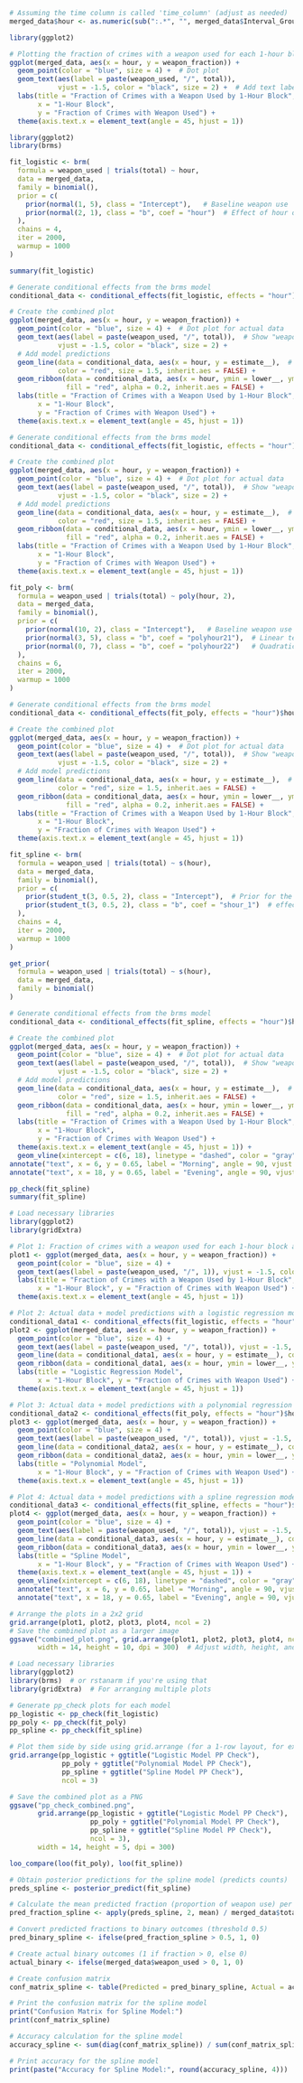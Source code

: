 ```r
# Assuming the time column is called 'time_column' (adjust as needed)
merged_data$hour <- as.numeric(sub(":.*", "", merged_data$Interval_Group))
```

```r
library(ggplot2)

# Plotting the fraction of crimes with a weapon used for each 1-hour block as a dot plot
ggplot(merged_data, aes(x = hour, y = weapon_fraction)) +
  geom_point(color = "blue", size = 4) +  # Dot plot
  geom_text(aes(label = paste(weapon_used, "/", total)), 
            vjust = -1.5, color = "black", size = 2) +  # Add text labels showing "weapon_used / total_crimes"
  labs(title = "Fraction of Crimes with a Weapon Used by 1-Hour Block",
       x = "1-Hour Block",
       y = "Fraction of Crimes with Weapon Used") +
  theme(axis.text.x = element_text(angle = 45, hjust = 1))
```

```r
library(ggplot2)
library(brms)

fit_logistic <- brm(
  formula = weapon_used | trials(total) ~ hour,
  data = merged_data,
  family = binomial(),
  prior = c(
    prior(normal(1, 5), class = "Intercept"),   # Baseline weapon use
    prior(normal(2, 1), class = "b", coef = "hour")  # Effect of hour on weapon use
  ),
  chains = 4,
  iter = 2000,
  warmup = 1000
)
```

```r
summary(fit_logistic)
```

```r
# Generate conditional effects from the brms model
conditional_data <- conditional_effects(fit_logistic, effects = "hour")$hour

# Create the combined plot
ggplot(merged_data, aes(x = hour, y = weapon_fraction)) +
  geom_point(color = "blue", size = 4) +  # Dot plot for actual data
  geom_text(aes(label = paste(weapon_used, "/", total)),  # Show "weapon_used / total"
            vjust = -1.5, color = "black", size = 2) +
  # Add model predictions
  geom_line(data = conditional_data, aes(x = hour, y = estimate__),  # Model prediction line
            color = "red", size = 1.5, inherit.aes = FALSE) +
  geom_ribbon(data = conditional_data, aes(x = hour, ymin = lower__, ymax = upper__),  # Confidence interval
              fill = "red", alpha = 0.2, inherit.aes = FALSE) +
  labs(title = "Fraction of Crimes with a Weapon Used by 1-Hour Block",
       x = "1-Hour Block",
       y = "Fraction of Crimes with Weapon Used") +
  theme(axis.text.x = element_text(angle = 45, hjust = 1))
```

```r
# Generate conditional effects from the brms model
conditional_data <- conditional_effects(fit_logistic, effects = "hour")$hour

# Create the combined plot
ggplot(merged_data, aes(x = hour, y = weapon_fraction)) +
  geom_point(color = "blue", size = 4) +  # Dot plot for actual data
  geom_text(aes(label = paste(weapon_used, "/", total)),  # Show "weapon_used / total"
            vjust = -1.5, color = "black", size = 2) +
  # Add model predictions
  geom_line(data = conditional_data, aes(x = hour, y = estimate__),  # Model prediction line
            color = "red", size = 1.5, inherit.aes = FALSE) +
  geom_ribbon(data = conditional_data, aes(x = hour, ymin = lower__, ymax = upper__),  # Confidence interval
              fill = "red", alpha = 0.2, inherit.aes = FALSE) +
  labs(title = "Fraction of Crimes with a Weapon Used by 1-Hour Block",
       x = "1-Hour Block",
       y = "Fraction of Crimes with Weapon Used") +
  theme(axis.text.x = element_text(angle = 45, hjust = 1))
```

```r
fit_poly <- brm(
  formula = weapon_used | trials(total) ~ poly(hour, 2),
  data = merged_data,
  family = binomial(),
  prior = c(
    prior(normal(10, 2), class = "Intercept"),   # Baseline weapon use
    prior(normal(3, 5), class = "b", coef = "polyhour21"),  # Linear term (hour)
    prior(normal(0, 7), class = "b", coef = "polyhour22")   # Quadratic term (hour^2)
  ),
  chains = 6,
  iter = 2000,
  warmup = 1000
)
```

```r
# Generate conditional effects from the brms model
conditional_data <- conditional_effects(fit_poly, effects = "hour")$hour

# Create the combined plot
ggplot(merged_data, aes(x = hour, y = weapon_fraction)) +
  geom_point(color = "blue", size = 4) +  # Dot plot for actual data
  geom_text(aes(label = paste(weapon_used, "/", total)),  # Show "weapon_used / total"
            vjust = -1.5, color = "black", size = 2) +
  # Add model predictions
  geom_line(data = conditional_data, aes(x = hour, y = estimate__),  # Model prediction line
            color = "red", size = 1.5, inherit.aes = FALSE) +
  geom_ribbon(data = conditional_data, aes(x = hour, ymin = lower__, ymax = upper__),  # Confidence interval
              fill = "red", alpha = 0.2, inherit.aes = FALSE) +
  labs(title = "Fraction of Crimes with a Weapon Used by 1-Hour Block",
       x = "1-Hour Block",
       y = "Fraction of Crimes with Weapon Used") +
  theme(axis.text.x = element_text(angle = 45, hjust = 1))
```

```r
fit_spline <- brm(
  formula = weapon_used | trials(total) ~ s(hour),
  data = merged_data,
  family = binomial(),
  prior = c(
    prior(student_t(3, 0.5, 2), class = "Intercept"),  # Prior for the intercept
    prior(student_t(3, 0.5, 2), class = "b", coef = "shour_1")  # effect of the first spline basis is centered at 0
  ),
  chains = 4,
  iter = 2000,
  warmup = 1000
)
```

```r
get_prior(
  formula = weapon_used | trials(total) ~ s(hour),
  data = merged_data,
  family = binomial()
)
```

```r
# Generate conditional effects from the brms model
conditional_data <- conditional_effects(fit_spline, effects = "hour")$hour

# Create the combined plot
ggplot(merged_data, aes(x = hour, y = weapon_fraction)) +
  geom_point(color = "blue", size = 4) +  # Dot plot for actual data
  geom_text(aes(label = paste(weapon_used, "/", total)),  # Show "weapon_used / total"
            vjust = -1.5, color = "black", size = 2) +
  # Add model predictions
  geom_line(data = conditional_data, aes(x = hour, y = estimate__),  # Model prediction line
            color = "red", size = 1.5, inherit.aes = FALSE) +
  geom_ribbon(data = conditional_data, aes(x = hour, ymin = lower__, ymax = upper__),  # Confidence interval
              fill = "red", alpha = 0.2, inherit.aes = FALSE) +
  labs(title = "Fraction of Crimes with a Weapon Used by 1-Hour Block",
       x = "1-Hour Block",
       y = "Fraction of Crimes with Weapon Used") +
  theme(axis.text.x = element_text(angle = 45, hjust = 1)) +
  geom_vline(xintercept = c(6, 18), linetype = "dashed", color = "gray") +
annotate("text", x = 6, y = 0.65, label = "Morning", angle = 90, vjust = -1, hjust = 0.8) +
annotate("text", x = 18, y = 0.65, label = "Evening", angle = 90, vjust = -1, hjust = 0.8)
```

```r
pp_check(fit_spline)
summary(fit_spline)
```

```r
# Load necessary libraries
library(ggplot2)
library(gridExtra)

# Plot 1: Fraction of crimes with a weapon used for each 1-hour block as a dot plot
plot1 <- ggplot(merged_data, aes(x = hour, y = weapon_fraction)) +
  geom_point(color = "blue", size = 4) + 
  geom_text(aes(label = paste(weapon_used, "/", 1)), vjust = -1.5, color = "black", size = 2) +
  labs(title = "Fraction of Crimes with a Weapon Used by 1-Hour Block",
       x = "1-Hour Block", y = "Fraction of Crimes with Weapon Used") +
  theme(axis.text.x = element_text(angle = 45, hjust = 1))

# Plot 2: Actual data + model predictions with a logistic regression model
conditional_data1 <- conditional_effects(fit_logistic, effects = "hour")$hour
plot2 <- ggplot(merged_data, aes(x = hour, y = weapon_fraction)) +
  geom_point(color = "blue", size = 4) + 
  geom_text(aes(label = paste(weapon_used, "/", total)), vjust = -1.5, color = "black", size = 2) +
  geom_line(data = conditional_data1, aes(x = hour, y = estimate__), color = "red", size = 1.5, inherit.aes = FALSE) +
  geom_ribbon(data = conditional_data1, aes(x = hour, ymin = lower__, ymax = upper__), fill = "red", alpha = 0.2, inherit.aes = FALSE) +
  labs(title = "Logistic Regression Model",
       x = "1-Hour Block", y = "Fraction of Crimes with Weapon Used") +
  theme(axis.text.x = element_text(angle = 45, hjust = 1))

# Plot 3: Actual data + model predictions with a polynomial regression model
conditional_data2 <- conditional_effects(fit_poly, effects = "hour")$hour
plot3 <- ggplot(merged_data, aes(x = hour, y = weapon_fraction)) +
  geom_point(color = "blue", size = 4) + 
  geom_text(aes(label = paste(weapon_used, "/", total)), vjust = -1.5, color = "black", size = 2) +
  geom_line(data = conditional_data2, aes(x = hour, y = estimate__), color = "red", size = 1.5, inherit.aes = FALSE) +
  geom_ribbon(data = conditional_data2, aes(x = hour, ymin = lower__, ymax = upper__), fill = "red", alpha = 0.2, inherit.aes = FALSE) +
  labs(title = "Polynomial Model",
       x = "1-Hour Block", y = "Fraction of Crimes with Weapon Used") +
  theme(axis.text.x = element_text(angle = 45, hjust = 1))

# Plot 4: Actual data + model predictions with a spline regression model
conditional_data3 <- conditional_effects(fit_spline, effects = "hour")$hour
plot4 <- ggplot(merged_data, aes(x = hour, y = weapon_fraction)) +
  geom_point(color = "blue", size = 4) + 
  geom_text(aes(label = paste(weapon_used, "/", total)), vjust = -1.5, color = "black", size = 2) +
  geom_line(data = conditional_data3, aes(x = hour, y = estimate__), color = "red", size = 1.5, inherit.aes = FALSE) +
  geom_ribbon(data = conditional_data3, aes(x = hour, ymin = lower__, ymax = upper__), fill = "red", alpha = 0.2, inherit.aes = FALSE) +
  labs(title = "Spline Model",
       x = "1-Hour Block", y = "Fraction of Crimes with Weapon Used") +
  theme(axis.text.x = element_text(angle = 45, hjust = 1)) +
  geom_vline(xintercept = c(6, 18), linetype = "dashed", color = "gray") +
  annotate("text", x = 6, y = 0.65, label = "Morning", angle = 90, vjust = -1, hjust = 0.8) +
  annotate("text", x = 18, y = 0.65, label = "Evening", angle = 90, vjust = -1, hjust = 0.8)

# Arrange the plots in a 2x2 grid
grid.arrange(plot1, plot2, plot3, plot4, ncol = 2)
# Save the combined plot as a larger image
ggsave("combined_plot.png", grid.arrange(plot1, plot2, plot3, plot4, ncol = 2), 
       width = 14, height = 10, dpi = 300)  # Adjust width, height, and dpi as needed
```

```r
# Load necessary libraries
library(ggplot2)
library(brms)  # or rstanarm if you're using that
library(gridExtra)  # For arranging multiple plots

# Generate pp_check plots for each model
pp_logistic <- pp_check(fit_logistic)
pp_poly <- pp_check(fit_poly)
pp_spline <- pp_check(fit_spline)

# Plot them side by side using grid.arrange (for a 1-row layout, for example)
grid.arrange(pp_logistic + ggtitle("Logistic Model PP Check"), 
             pp_poly + ggtitle("Polynomial Model PP Check"), 
             pp_spline + ggtitle("Spline Model PP Check"), 
             ncol = 3)

# Save the combined plot as a PNG
ggsave("pp_check_combined.png", 
       grid.arrange(pp_logistic + ggtitle("Logistic Model PP Check"), 
                    pp_poly + ggtitle("Polynomial Model PP Check"), 
                    pp_spline + ggtitle("Spline Model PP Check"), 
                    ncol = 3), 
       width = 14, height = 5, dpi = 300)
```

```r
loo_compare(loo(fit_poly), loo(fit_spline))
```

```r
# Obtain posterior predictions for the spline model (predicts counts)
preds_spline <- posterior_predict(fit_spline)

# Calculate the mean predicted fraction (proportion of weapon use) per hour
pred_fraction_spline <- apply(preds_spline, 2, mean) / merged_data$total

# Convert predicted fractions to binary outcomes (threshold 0.5)
pred_binary_spline <- ifelse(pred_fraction_spline > 0.5, 1, 0)

# Create actual binary outcomes (1 if fraction > 0, else 0)
actual_binary <- ifelse(merged_data$weapon_used > 0, 1, 0)

# Create confusion matrix
conf_matrix_spline <- table(Predicted = pred_binary_spline, Actual = actual_binary)

# Print the confusion matrix for the spline model
print("Confusion Matrix for Spline Model:")
print(conf_matrix_spline)

# Accuracy calculation for the spline model
accuracy_spline <- sum(diag(conf_matrix_spline)) / sum(conf_matrix_spline)

# Print accuracy for the spline model
print(paste("Accuracy for Spline Model:", round(accuracy_spline, 4)))
```

